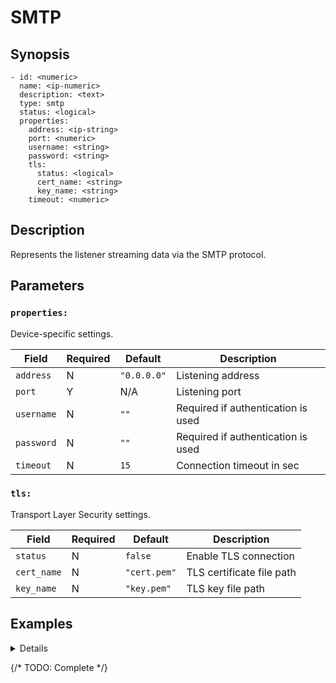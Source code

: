 
# SMTP

## Synopsis

```ssml {5}
- id: <numeric>
  name: <ip-numeric>
  description: <text>
  type: smtp
  status: <logical>
  properties:
    address: <ip-string>
    port: <numeric>
    username: <string>
    password: <string>
    tls:
      status: <logical>
      cert_name: <string>
      key_name: <string>
    timeout: <numeric>
```

## Description

Represents the listener streaming data via the SMTP protocol.

## Parameters

<BasicConfig />

### `properties:`

Device-specific settings.

|Field|Required|Default|Description|
|---|---|---|---|
|`address`|N|`"0.0.0.0"`|Listening address|
|`port`|Y|N/A|Listening port|
|`username`|N|`""`|Required if authentication is used|
|`password`|N|`""`|Required if authentication is used|
|`timeout`|N|`15`|Connection timeout in sec|

### `tls:`

Transport Layer Security settings.

|Field|Required|Default|Description|
|---|---|---|---|
|`status`|N|`false`|Enable TLS connection|
|`cert_name`|N|`"cert.pem"`|TLS certificate file path|
|`key_name`|N|`"key.pem"`|TLS key file path|

## Examples

<Details summary="Sample Code">
```yaml
devices:
  - id: 324236543
    name: 127.0.0.1
    description: smtp
    type: smtp
    status: false
    properties:
      address: "0.0.0.0"
      port: 0
      username: ""
      password: ""
      tls:
        status: false
        cert_name: ""
        key_name: ""
      reuse: false
      timeout: 15
```
</Details>

{/* TODO: Complete */}